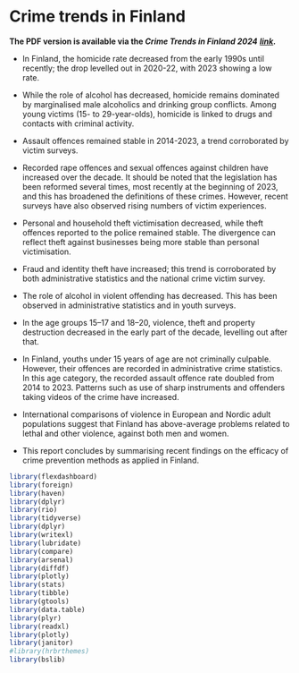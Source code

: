 # Crime trends in Finland {.unnumbered}

**The PDF version is available via the *Crime Trends in Finland 2024*** [***link***](https://tuhat.helsinki.fi/ws/portalfiles/portal/578457929/Crime_trends_in_Finland2024.pdf)***.***

-   In Finland, the homicide rate decreased from the early 1990s until recently; the drop levelled out in 2020-22, with 2023 showing a low rate.

-   While the role of alcohol has decreased, homicide remains dominated by marginalised male alcoholics and drinking group conflicts. Among young victims (15- to 29-year-olds), homicide is linked to drugs and contacts with criminal activity.

-   Assault offences remained stable in 2014-2023, a trend corroborated by victim surveys.

-   Recorded rape offences and sexual offences against children have increased over the decade. It should be noted that the legislation has been reformed several times, most recently at the beginning of 2023, and this has broadened the definitions of these crimes. However, recent surveys have also observed rising numbers of victim experiences.

-   Personal and household theft victimisation decreased, while theft offences reported to the police remained stable. The divergence can reflect theft against businesses being more stable than personal victimisation.

-   Fraud and identity theft have increased; this trend is corroborated by both administrative statistics and the national crime victim survey.

-   The role of alcohol in violent offending has decreased. This has been observed in administrative statistics and in youth surveys.

-   In the age groups 15–17 and 18­–20, violence, theft and property destruction decreased in the early part of the decade, levelling out after that.

-   In Finland, youths under 15 years of age are not criminally culpable. However, their offences are recorded in administrative crime statistics. In this age category, the recorded assault offence rate doubled from 2014 to 2023. Patterns such as use of sharp instruments and offenders taking videos of the crime have increased.

-   International comparisons of violence in European and Nordic adult populations suggest that Finland has above-average problems related to lethal and other violence, against both men and women.

-   This report concludes by summarising recent findings on the efficacy of crime prevention methods as applied in Finland.

```{r setup, include=FALSE}
library(flexdashboard)
library(foreign)
library(haven)
library(dplyr)
library(rio)
library(tidyverse)
library(dplyr)
library(writexl)
library(lubridate)
library(compare)
library(arsenal)
library(diffdf)
library(plotly)
library(stats)
library(tibble)
library(gtools)
library(data.table)
library(plyr)
library(readxl)
library(plotly)
library(janitor)
#library(hrbrthemes)
library(bslib)

```
